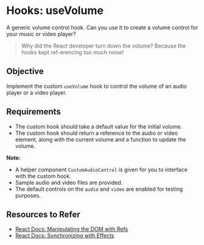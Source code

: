# Hooks: useVolume

A generic volume control hook. Can you use it to create a volume control for your music or video player?

> Why did the React developer turn down the volume? Because the hooks kept ref-erencing too much noise!

## Objective

Implement the custom `useVolume` hook to control the volume of an audio player or a video player.

## Requirements

- The custom hook should take a default value for the initial volume.
- The custom hook should return a reference to the audio or video element, along with the current volume and a function to update the volume.

**Note:**
- A helper component `CustomAudioControl` is given for you to interface with the custom hook.
- Sample audio and video files are provided.
- The default controls on the `audio` and `video` are enabled for testing purposes.

## Resources to Refer

- [React Docs: Manipulating the DOM with Refs](https://react.dev/learn/manipulating-the-dom-with-refs)
- [React Docs: Synchronizing with Effects](https://react.dev/learn/synchronizing-with-effects)